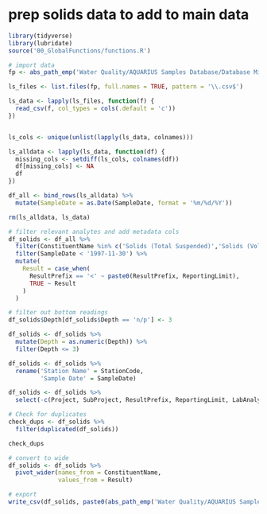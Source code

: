 # prep solids data to add to main data

```r
library(tidyverse)
library(lubridate)
source('00_GlobalFunctions/functions.R')
```

```r
# import data
fp <- abs_path_emp('Water Quality/AQUARIUS Samples Database/Database Migration/Historic Solids Data')

ls_files <- list.files(fp, full.names = TRUE, pattern = '\\.csv$')

ls_data <- lapply(ls_files, function(f) {
  read_csv(f, col_types = cols(.default = 'c'))
})


ls_cols <- unique(unlist(lapply(ls_data, colnames)))

ls_alldata <- lapply(ls_data, function(df) {
  missing_cols <- setdiff(ls_cols, colnames(df))
  df[missing_cols] <- NA
  df
})

df_all <- bind_rows(ls_alldata) %>%
  mutate(SampleDate = as.Date(SampleDate, format = '%m/%d/%Y'))

rm(ls_alldata, ls_data)
```

```r
# filter relevant analytes and add metadata cols
df_solids <- df_all %>%
  filter(ConstituentName %in% c('Solids (Total Suspended)','Solids (Volatile Suspended)','Solids (Total Dissolved)')) %>%
  filter(SampleDate < '1997-11-30') %>%
  mutate(
    Result = case_when(
      ResultPrefix == '<' ~ paste0(ResultPrefix, ReportingLimit),
      TRUE ~ Result
    )
  )

# filter out bottom readings
df_solids$Depth[df_solids$Depth == 'n/p'] <- 3

df_solids <- df_solids %>%
  mutate(Depth = as.numeric(Depth)) %>%
  filter(Depth <= 3)

df_solids <- df_solids %>%
  rename('Station Name' = StationCode,
         'Sample Date' = SampleDate)

df_solids <- df_solids %>%
  select(-c(Project, SubProject, ResultPrefix, ReportingLimit, LabAnalysisRemarks, Group, UnitName, Depth))
```

```r
# Check for duplicates
check_dups <- df_solids %>%
  filter(duplicated(df_solids))

check_dups
```

```r
# convert to wide
df_solids <- df_solids %>%
  pivot_wider(names_from = ConstituentName,
              values_from = Result)
```


```r
# export
write_csv(df_solids, paste0(abs_path_emp('Water Quality/AQUARIUS Samples Database/Database Migration/Lists to Import/'),'/Import_Solids.csv'))
```

